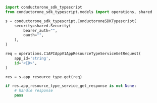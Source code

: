 ```python Get.py
import conductorone_sdk_typescript
from conductorone_sdk_typescript.models import operations, shared

s = conductorone_sdk_typescript.ConductoroneSDKTypescript(
    security=shared.Security(
        bearer_auth="",
        oauth="",
    ),
)

req = operations.C1APIAppV1AppResourceTypeServiceGetRequest(
    app_id='string',
    id='<ID>',
)

res = s.app_resource_type.get(req)

if res.app_resource_type_service_get_response is not None:
    # handle response
    pass
```
